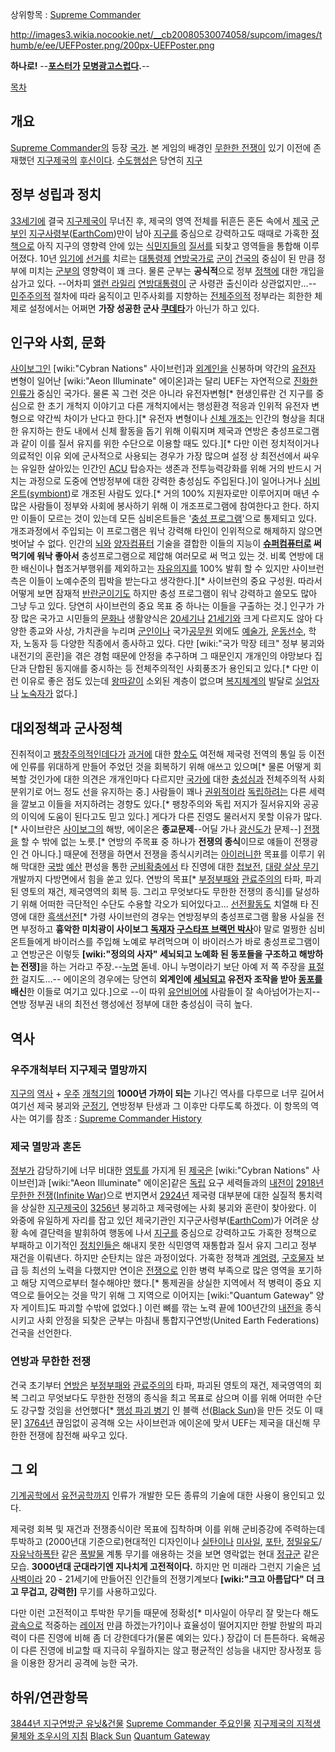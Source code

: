 상위항목 : [[Supreme Commander]]

http://images3.wikia.nocookie.net/__cb20080530074058/supcom/images/thumb/e/ee/UEFPoster.png/200px-UEFPoster.png

'''하나로!'''
--'''[[포스터]]가 [[모병]][[광고]]스럽다.'''--

[[목차]]

== 개요 ==

[[Supreme Commander]]의 등장 [[국가]]. 본 게임의 배경인 [[무한한 전쟁]]이 있기 이전에 존재했던 [[지구제국]]의 [[후신]]이다. [[수도]][[행성]]은 당연히 [[지구]]

== 정부 성립과 정치 ==

[[33세기]]에 결국 [[지구제국]]이 무너진 후, 제국의 영역 전체를 뒤흔든 혼돈 속에서 [[제국]] [[군부]]인 [[지구사령부]]([[EarthCom]])만이 남아 [[지구]]를 중심으로 강력하고도 때때로 가혹한 [[정책]]으로 아직 지구의 영향력 안에 있는 [[식민지]]들의 [[질서]]를 되찾고 영역들을 통합해 이루어졌다. 10년 [[임기]]에 [[선거]]를 치르는 [[대통령제]] [[연방]][[국가]]로 [[군]]이 [[건국]]의 중심이 된 만큼 정부에 미치는 [[군부]]의 영향력이 꽤 크다. 물론 군부는 '''공식적'''으로 정부 [[정책]]에 대한 개입을 삼가고 있다. --어차피 [[앨런 라일리]] [[연방]][[대통령]]이 군 사령관 출신이라 상관없지만...-- [[민주주의]]적 절차에 따라 움직이고 민주사회를 지향하는 [[전체주의]]적 정부라는 희한한 체제로 설정에서는 어쩌면 '''가장 성공한 군사 [[쿠데타]]'''가 아닌가 하고 있다. 

== 인구와 사회, 문화 ==

[[사이보그]]인 [wiki:"Cybran Nations" 사이브런]과 [[외계인]]을 신봉하며 약간의 [[유전자]] 변형이 일어난 [wiki:"Aeon Illuminate" 에이온]과는 달리 UEF는 자연적으로 [[진화]]한 [[인류]]가 중심인 국가다. 물론 꼭 그런 것은 아니라 유전자변형[* 현생인류란 건 지구를 중심으로 한 초기 개척지 이야기고 다른 개척지에서는 행성환경 적응과 인위적 유전자 변형으로 약간씩 차이가 난다고 한다.][* 유전자 변형이나 [[신체 개조]]는 인간의 형상을 최대한 유지하는 한도 내에서 신체 활동을 돕기 위해 이뤄지며 제국과 연방은 충성프로그램과 같이 이를 질서 유지를 위한 수단으로 이용할 때도 있다.][* 다만 이런 정치적이거나 의료적인 이유 외에 군사적으로 사용되는 경우가 가장 많으며 설정 상 최전선에서 싸우는 유일한 살아있는 인간인 [[ACU]] 탑승자는 생존과 전투능력강화를 위해 거의 반드시 거치는 과정으로 도중에 연방정부에 대한 강력한 충성심도 주입된다.]이 일어나거나 [[심비온트]]([[symbiont]])로 개조된 사람도 있다.[* 거의 100% 지원자로만 이루어지며 매년 수많은 사람들이 정부와 사회에 봉사하기 위해 이 개조프로그램에 참여한다고 한다. 하지만 이들이 모르는 것이 있는데 모든 심비온트들은 '[[충성 프로그램]]'으로 통제되고 있다. 개조과정에서 주입되는 이 프로그램은 워낙 강력해 타인이 인위적으로 해제하지 않으면 벗어날 수 없다. 인간의 [[뇌]]와 [[양자컴퓨터]] 기술을 결합한 이들의 지능이 '''[[슈퍼컴퓨터]]로 써 먹기에 워낙 좋아서''' 충성프로그램으로 제압해 여러모로 써 먹고 있는 것. 비록 연방에 대한 배신이나 협조거부행위를 제외하고는 [[자유의지]]를 100% 발휘 할 수 있지만 사이브런 측은 이들이 노예수준의 핍박을 받는다고 생각한다.][* 사이브런의 중요 구성원. 따라서 어떻게 보면 잠재적 [[반란군]]이기도 하지만 충성 프로그램이 워낙 강력하고 쓸모도 많아 그냥 두고 있다. 당연히 사이브런의 중요 목표 중 하나는 이들을 구출하는 것.] 인구가 가장 많은 국가고 시민들의 [[문화]]나 생활양식은 [[20세기]]나 [[21세기]]와 크게 다르지도 않아 다양한 종교와 사상, 가치관을 누리며 [[군인]]이나 국가[[공무원]] 외에도 [[예술가]], [[운동선수]], 학자, 노동자 등 다양한 직종에서 종사하고 있다. 다만 [wiki:"국가 막장 테크" 정부 붕괴와 내전기의 혼란]을 겪은 경험 때문에 안정을 추구하며 그 때문인지 개개인의 야망보다 집단과 단합된 동지애를 중시하는 등 전체주의적인 사회풍조가 용인되고 있다.[* 다만 이런 이유로 좋은 점도 있는데 [[왕따]]같이 소외된 계층이 없으며 [[복지]]체계의 발달로 [[실업자]]나 [[노숙자]]가 없다.] 

== 대외정책과 군사정책 ==

진취적이고 [[팽창주의]]적인데다가 [[과거]]에 대한 [[향수]]도 여전해 제국령 전역의 통일 등 이전에 인류를 위대하게 만들어 주었던 것을 회복하기 위해 애쓰고 있으며[* 물론 어떻게 회복할 것인가에 대한 의견은 개개인마다 다르지만 [[국가]]에 대한 [[충성]]심과 전체주의적 사회분위기로 어느 정도 선을 유지하는 중.] 사람들이 꽤나 [[권위]]적이라 [[독립]]하려는 다른 세력을 깔보고 이들을 저지하려는 경향도 있다.[* 팽창주의와 독립 저지가 질서유지와 공공의 이익에 도움이 된다고도 믿고 있다.] 게다가 다른 진영도 물러서지 못할 이유가 많다.[* 사이브란은 [[사이보그]]의 해방, 에이온은 '''종교문제'''--어딜 가나 [[광신도]]가 문제--] [[전쟁]]을 할 수 밖에 없는 노릇.[* 연방의 주목표 중 하나가 '''전쟁의 종식'''이므로 얘들이 전쟁광인 건 아니다.] 때문에 전쟁을 하면서 전쟁을 종식시키려는 [[아이러니]]한 목표를 이루기 위해 막대한 [[국방]] [[예산]] 편성을 통한 [[군비확충]]에서 타 진영에 대한 [[첩보전]], [[대량 살상 무기]] 개발까지 다방면에서 힘을 쏟고 있다. 연방의 목표[* [[부정]][[부패]]와 [[관료주의]]의 타파, 파괴된 영토의 재건, 제국영역의 회복 등. 그리고 무엇보다도 무한한 전쟁의 종식]를 달성하기 위해 어떠한 극단적인 수단도 수용할 각오가 되어있다고... [[선전]]활동도 치열해 타 진영에 대한 [[흑색선전]][* 가령 사이브런의 경우는 연방정부의 충성프로그램 활용 사실을 전면 부정하고 '''흉악한 미치광이 사이보그 [[독재자]] [[구스타프 브랙먼 박사]]'''야 말로 멀쩡한 심비온트들에게 바이러스를 주입해 노예로 부려먹으며 이 바이러스가 바로 충성프로그램이고 연방군은 이렇듯 '''[wiki:"정의의 사자" 세뇌되고 노예화 된 동포들을 구조하고 해방하는 전쟁]'''을 하는 거라고 주장.--[[누명]] 돋네. 아니 누명이라기 보단 아예 저 쪽 주장을 [[표절]]한 걸지도...-- 에이온의 경우에는 당연히 '''외계인에 [[세뇌]]되고 유전자 조작을 받아 [[동포]]를 배신'''한 이들로 여기고 있다.]으로 --이 따위 [[유언비어]]에 사람들이 잘 속아넘어가는지--연방 정부권 내의 최전선 행성에선 정부에 대한 충성심이 극히 높다.

== 역사 ==

=== 우주개척부터 지구제국 멸망까지 ===

[[지구]]의 [[역사]] + [[우주]] [[개척]]기의 '''1000년 가까이 되는''' 기나긴 역사를 다루므로 너무 길어서 여기선 제국 붕괴와 [[군정]]기, 연방정부 탄생과 그 이후만 다루도록 하겠다.
이 항목의 역사는 여기를 참조 : [[Supreme Commander History]]

=== 제국 멸망과 혼돈 ===

[[정부]]가 감당하기에 너무 비대한 [[영토]]를 가지게 된 [[제국]]은 [wiki:"Cybran Nations" 사이브런]과 [wiki:"Aeon Illuminate" 에이온]같은 [[독립]] 요구 세력들과의 [[내전]]이 [[2918년]] [[무한한 전쟁]]([[Infinite War]])으로 번지면서 [[2924년]] 제국령 대부분에 대한 실질적 통치력을 상실한 [[지구제국]]이 [[3256년]] 붕괴하고 제국령에는 사회 붕괴와 혼란이 찾아왔다. 이 와중에 유일하게 자리를 잡고 있던 제국기관인 지구군사령부([[EarthCom]])가 어려운 상황 속에 결단력을 발휘하여 행동에 나서 [[지구]]를 중심으로 강력하고도 가혹한 정책으로 부패하고 이기적인 [[정치인]]들은 해내지 못한 식민영역 재통합과 질서 유지 그리고 정부 재건을 이뤄낸다. 하지만 순탄치는 않은 과정이었다. 가혹한 정책과 [[계엄령]], [[구호물자]] 보급 등 최선의 노력을 다했지만 연이은 [[전쟁]]으로 인한 병력 부족으로 많은 영역을 포기하고 해당 지역으로부터 철수해야만 했다.[* 통제권을 상실한 지역에서 적 병력이 중요 지역으로 들어오는 것을 막기 위해 그 지역으로 이어지는 [wiki:"Quantum Gateway" 양자 게이트]도 파괴할 수밖에 없었다.] 이런 뼈를 깎는 노력 끝에 100년간의 [[내전]]을 종식시키고 사회 안정을 되찾은 군부는 마침내 통합지구연방(United Earth Federations) 건국을 선언한다. 

=== 연방과 무한한 전쟁 ===

건국 초기부터 [[연방]]은 [[부정]][[부패]]와 [[관료주의]]의 타파, 파괴된 영토의 재건, 제국영역의 회복 그리고 무엇보다도 무한한 전쟁의 종식을 최고 목표로 삼으며 이를 위해 어떠한 수단도 강구할 것임을 선언했다[* [[행성 파괴 병기]] 인 블랙 선([[Black Sun]])을 만든 것도 이 때문] [[3764년]] 끊임없이 공격해 오는 사이브런과 에이온에 맞서 UEF는 제국을 대신해 무한한 전쟁에 참전해 싸우고 있다.

== 그 외 ==

[[기계공학]]에서 [[유전공학]]까지 인류가 개발한 모든 종류의 기술에 대한 사용이 용인되고 있다. 

제국령 회복 및 재건과 전쟁종식이란 목표에 집착하며 이를 위해 군비증강에 주력하는데 투박하고 (2000년대 기준으로)현대적인 디자인이나 [[실탄]]이나 [[미사일]], [[포탄]], [[정밀유도]]/[[자유낙하]][[폭탄]] 같은 [[폭발물]] 계통 무기를 애용하는 것을 보면 영락없는 현대 [[정규군]] 같은 모습. '''3000년대 군대라기엔 지나치게 고전적이다.''' 하지만 먼 미래라 그런지 기술은 [[넘사벽]]이라 20 - 21세기에 만들어진 인간들의 전쟁기계보다 '''[wiki:"크고 아름답다" 더 크고 무겁고, 강력한]''' 무기를 사용하고있다.

다만 이런 고전적이고 투박한 무기들 때문에 정확성[* 미사일이 아무리 잘 맞는다 해도 [[광속]]으로 적중하는 [[레이저]] 만큼 하겠는가?]이나 효율성이 떨어지지만 한발 한발의 파괴력이 다른 진영에 비해 좀 더 강한데다가(물론 예외는 있다.) 장갑이 더 튼튼하다. 육해공이 다른 진영에 비교할 때 지극히 우월하지는 않고 평균적인 성능을 내지만 장사정포 등을 이용한 장거리 공격에 능한 국가.

== 하위/연관항목 ==

[[3844년 지구연방군 유닛&건물]]
[[Supreme Commander 주요인물]]
[[지구제국의 지적생물체와 조우시의 지침]] 
[[Black Sun]]
[[Quantum Gateway]]


